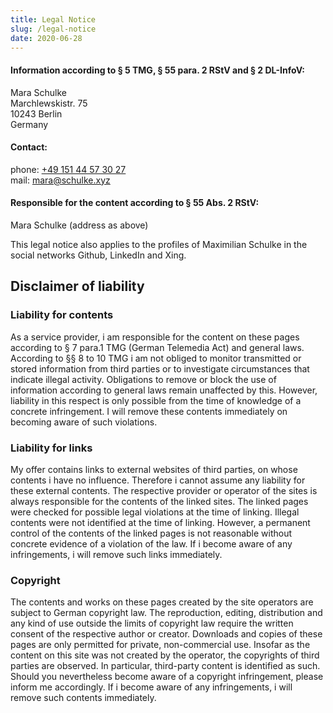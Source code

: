 ```yaml
---
title: Legal Notice
slug: /legal-notice
date: 2020-06-28
---
```


#### Information according to § 5 TMG, § 55 para. 2 RStV and § 2 DL-InfoV:

Mara Schulke<br/>
Marchlewskistr. 75<br/>
10243 Berlin<br/>
Germany

#### Contact:

phone: <a href="tel:+4915144573027">+49 151 44 57 30 27</a><br/>
mail: mara@schulke.xyz

#### Responsible for the content according to § 55 Abs. 2 RStV:

Mara Schulke (address as above)

This legal notice also applies to the profiles of Maximilian Schulke
in the social networks Github, LinkedIn and Xing.

## Disclaimer of liability

### Liability for contents

As a service provider, i am responsible for the content on these pages according
to § 7 para.1 TMG (German Telemedia Act) and general laws. According to §§ 8 to
10 TMG i am not obliged to monitor transmitted or stored information from third
parties or to investigate circumstances that indicate illegal activity. Obligations
to remove or block the use of information according to general laws remain
unaffected by this. However, liability in this respect is only possible from the
time of knowledge of a concrete infringement. I will remove these contents immediately
on becoming aware of such violations.

### Liability for links

My offer contains links to external websites of third parties, on whose contents
i have no influence. Therefore i cannot assume any liability for these external
contents. The respective provider or operator of the sites is always responsible
for the contents of the linked sites. The linked pages were checked for possible
legal violations at the time of linking. Illegal contents were not identified at
the time of linking. However, a permanent control of the contents of the linked pages
is not reasonable without concrete evidence of a violation of the law. If i become
aware of any infringements, i will remove such links immediately.

### Copyright

The contents and works on these pages created by the site operators are subject to
German copyright law. The reproduction, editing, distribution and any kind of use
outside the limits of copyright law require the written consent of the respective
author or creator. Downloads and copies of these pages are only permitted for private,
non-commercial use. Insofar as the content on this site was not created by the operator,
the copyrights of third parties are observed. In particular, third-party content is
identified as such. Should you nevertheless become aware of a copyright infringement,
please inform me accordingly. If i become aware of any infringements, i will remove
such contents immediately.
